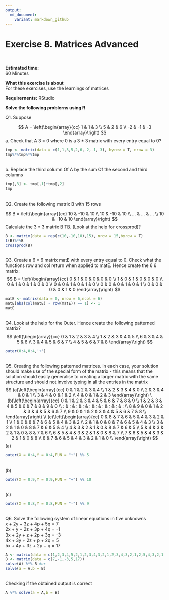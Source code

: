 ---
output:
  md_document:
    variant: markdown_github
---

# Exercise 8. Matrices Advanced 

<br>  

<b>Estimated time: </b>  
60 Minutes 

<b>What this exercise is about</b>  
For these exercises, use the learnings of matrices

<b>
Requirernents:</b> RStudio 
  
<b>Solve the following problerns using R
</b>

Q1. Suppose  

$$
A = \left(\begin{array}{cc} 
1 & 1 & 3 \\
5 & 2 & 6 \\
-2 & -1 & -3
\end{array}\right)
$$ 
a. Check that A 3 = 0 where 0 is a 3 * 3 matrix with every entry equal to 0?
```{r}
tmp <- matrix(data = c(1,1,3,5,2,6,-2,-1,-3), byrow = T, nrow = 3)
tmp%*%tmp%*%tmp
```
<br>
b. Replace the third column Of A by the sum Of the second and third columns
```{r}
tmp[,3] <- tmp[,1]+tmp[,2]
tmp
```
<br>
Q2. Create the following matrix B with 15 rows

$$
B = \left(\begin{array}{cc} 
10 & -10 & 10 \\
10 & -10 & 10 \\
... & ... & ... \\
10 & -10 & 10
\end{array}\right)
$$ 
Calculate the 3 * 3 matrix B TB. (Look at the help for crossprod)?
```{r}
B <- matrix(data = rep(c(10,-10,10),15), nrow = 15,byrow = T)
t(B)%*%B
crossprod(B)
```
<br>
Q3. Create a 6 * 6 matrix matE with every entry equal to 0. Check what the functions row and col return when applied to matE. Hence create the 6 6 matrix:
$$
B = \left(\begin{array}{cc} 
0 & 1 & 0 & 0 & 0 & 0 \\
1 & 0 & 1 & 0 & 0 & 0 \\
0 & 1 & 0 & 1 & 0 & 0 \\
0 & 0 & 1 & 0 & 1 & 0 \\
0 & 0 & 0 & 1 & 0 & 1 \\
0 & 0 & 0 & 0 & 1 & 0 
\end{array}\right)
$$ 
```{r}
matE <- matrix(data = 0, nrow = 6,ncol = 6)
matE[abs(col(matE) - row(matE)) == 1] <- 1
matE
```
<br>
Q4. Look at the help for the Outer. Hence create the following patterned matrix?
$$
\left(\begin{array}{cc} 
0 & 1 & 2 & 3 & 4 \\
1 & 2 & 3 & 4 & 5 \\
6 & 3 & 4 & 5 & 6 \\
3 & 4 & 5 & 6 & 7 \\
4 & 5 & 6 & 7 & 8
\end{array}\right)
$$ 
```{r}
outer(0:4,0:4,'+')
```
<br>
Q5. Creating the following patterned matrices. in each case, your solution should make use of the
special form of the matrix - this means that the solution should easily generalise to creating a larger matrix with the same structure and should not involve typing in all the entries in the matrix
$$
(a)\left(\begin{array}{cc} 
0 & 1 & 2 & 3 & 4 \\
1 & 2 & 3 & 4 & 0 \\
2 & 3 & 4 & 0 & 1 \\
3 & 4 & 0 & 1 & 2 \\
4 & 0 & 1 & 2 & 3
\end{array}\right)
      \
(b)\left(\begin{array}{cc} 
0 & 1 & 2 & 3 & 4 & 5 & 6 & 7 & 8 & 9 \\
1 & 2 & 3 & 4 & 5 & 6 & 7 & 8 & 9 & 0 \\
: & : & : & : & : & : & : & : & : & : \\
8 & 9 & 0 & 1 & 2 & 3 & 4 & 5 & 6 & 7 \\
9 & 0 & 1 & 2 & 3 & 4 & 5 & 6 & 7 & 8 \\
\end{array}\right)
\\
(c)\left(\begin{array}{cc} 
0  &  8  &  7  &  6  &  5  &  4  &  3  &  2  &  1 \\
1  &  0  &  8  &  7  &  6  &  5  &  4  &  3  &  2 \\
2  &  1  &  0  &  8  &  7  &  6  &  5  &  4  &  3 \\
3  &  2  &  1  &  0  &  8  &  7  &  6  &  5  &  4 \\
4  &  3  &  2  &  1  &  0  &  8  &  7  &  6  &  5 \\
5  &  4  &  3  &  2  &  1  &  0  &  8  &  7  &  6 \\
6  &  5  &  4  &  3  &  2  &  1  &  0  &  8  &  7 \\
7  &  6  &  5  &  4  &  3  &  2  &  1  &  0  &  8 \\
8  &  7  &  6  &  5  &  4  &  3  &  2  &  1  &  0 \\
\end{array}\right)
$$ 
(a)
```{r}
outer(X = 0:4,Y = 0:4,FUN = "+") %% 5
```
<br>
(b)
```{r}
outer(X = 0:9,Y = 0:9,FUN = "+") %% 10
```
<br>
(c)
```{r}
outer(X = 0:8,Y = 0:8,FUN = "-") %% 9
```
<br>
Q6. Solve the following system of linear equations in five unknowns   
x + 2y + 3z + 4p + 5q = 7  
2x + y + 2z + 3p + 4q = -1  
3x + 2y + z + 2p + 3q = -3  
4x + 3y + 2z + p + 2q = 5  
5x + 4y + 3z + 2p + q = 17  
```{r}
A <- matrix(data = c(1,2,3,4,5,2,1,2,3,4,3,2,1,2,3,4,3,2,1,2,5,4,3,2,1),byrow = TRUE, ncol = 5)
B <- matrix(data = c(7,-1,-3,5,17))
solve(A) %*% B #or
solve(a = A,b = B)
```
<br>
Checking if the obtained output is correct
```{r}
A %*% solve(a = A,b = B)
```

